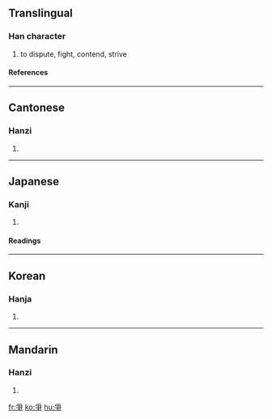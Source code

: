 {{see|争}}

==Translingual==
===Han character===
{{Han char|rn=87|rad=爪|as=04|sn=8|four=2050<sub>7</sub>|canj=月尸木 (BSD)}}
# to dispute, fight, contend, strive
====References====
{{Han ref|kx=0688.330|dkj=19663|dj=1101.220|hdz=32031.030|uh=722D|ud=29229|bh=AAA7|bd=43687}}

----
==Cantonese==
===Hanzi===
{{yue-hanzi|jyut=|y=jaang1, jang1}}
# {{defn|Cantonese}}

----
==Japanese==
===Kanji===
{{ja-kanji|grade=|rs=爪04}}
# {{defn|Japanese}} 
====Readings====
{{ja-readings|on=[[そう]] (sō)|kun=[[あらそう]] (arasou)}}

----
==Korean==
===Hanja===
{{ko-hanja|hangeul=쟁|eumhun=|rv=jaeng|mr=chaeng|y=cyang}}
# {{defn|Korean}}

----
==Mandarin==
===Hanzi===
{{cmn-hanzi|sim=争|pin=[[zhēng]] (zheng1)|wg=cheng<sup>1</sup>}}
# {{defn|Mandarin}}

[[fr:爭]]
[[ko:爭]]
[[hu:爭]]